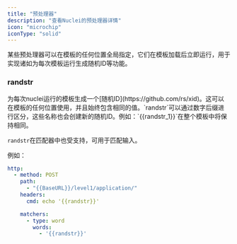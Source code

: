 ```yaml
---
title: "预处理器"
description: "查看Nuclei的预处理器详情"
icon: "microchip"
iconType: "solid"
---
```


某些预处理器可以在模板的任何位置全局指定，它们在模板加载后立即运行，用于实现诸如为每次模板运行生成随机ID等功能。


### randstr

<Note>
为每次nuclei运行的模板生成一个[随机ID](https://github.com/rs/xid)。这可以在模板的任何位置使用，并且始终包含相同的值。`randstr`可以通过数字后缀进行区分，这些名称也会创建新的随机ID。例如：`{{randstr_1}}`在整个模板中将保持相同。

`randstr`在匹配器中也受支持，可用于匹配输入。
</Note>

例如：

```yaml
http:
  - method: POST
    path:
      - "{{BaseURL}}/level1/application/"
    headers:
      cmd: echo '{{randstr}}'

    matchers:
      - type: word
        words:
          - '{{randstr}}'
```